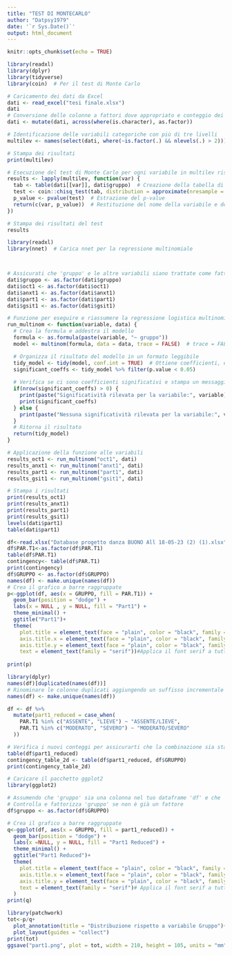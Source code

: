---
title: "TEST DI MONTECARLO"
author: "Datpsy1979"
date: '`r Sys.Date()`'
output: html_document
---

```{r setup, include=FALSE}
knitr::opts_chunk$set(echo = TRUE)
```


```{r test montecarlo}
library(readxl)
library(dplyr)
library(tidyverse)
library(coin)  # Per il test di Monte Carlo

# Caricamento dei dati da Excel
dati <- read_excel("tesi finale.xlsx")
dati
# Conversione delle colonne a fattori dove appropriato e conteggio dei livelli
dati <- mutate(dati, across(where(is.character), as.factor))

# Identificazione delle variabili categoriche con più di tre livelli
multilev <- names(select(dati, where(~is.factor(.) && nlevels(.) > 2)))

# Stampa dei risultati
print(multilev)

# Esecuzione del test di Monte Carlo per ogni variabile in multilev rispetto alla variabile 'gruppo'
results <- lapply(multilev, function(var) {
  tab <- table(dati[[var]], dati$gruppo)  # Creazione della tabella di contingenza
  test <- coin::chisq_test(tab, distribution = approximate(nresample = 10000))  # Test del chi quadrato con Monte Carlo
  p_value <- pvalue(test)  # Estrazione del p-value
  return(c(var, p_value))  # Restituzione del nome della variabile e del p-value
})

# Stampa dei risultati del test
results

```
```{r regressione multinomiale per ogni variabile}
library(readxl)
library(nnet)  # Carica nnet per la regressione multinomiale



# Assicurati che 'gruppo' e le altre variabili siano trattate come fattori
dati$gruppo <- as.factor(dati$gruppo)
dati$oct1 <- as.factor(dati$oct1)
dati$anxt1 <- as.factor(dati$anxt1)
dati$part1 <- as.factor(dati$part1)
dati$gsit1 <- as.factor(dati$gsit1)

# Funzione per eseguire e riassumere la regressione logistica multinomiale includendo i valori p
run_multinom <- function(variable, data) {
  # Crea la formula e addestra il modello
  formula <- as.formula(paste(variable, "~ gruppo"))
  model <- multinom(formula, data = data, trace = FALSE)  # trace = FALSE per evitare output iterativo

  # Organizza il risultato del modello in un formato leggibile
  tidy_model <- tidy(model, conf.int = TRUE)  # Ottiene coefficienti, errori s# Identifica i coefficienti significativi (p < 0.05)
  significant_coeffs <- tidy_model %>% filter(p.value < 0.05)
  
  # Verifica se ci sono coefficienti significativi e stampa un messaggio
  if(nrow(significant_coeffs) > 0) {
    print(paste("Significatività rilevata per la variabile:", variable))
    print(significant_coeffs)
  } else {
    print(paste("Nessuna significatività rilevata per la variabile:", variable))
  }
  # Ritorna il risultato
  return(tidy_model)
}

# Applicazione della funzione alle variabili
results_oct1 <- run_multinom("oct1", dati)
results_anxt1 <- run_multinom("anxt1", dati)
results_part1 <- run_multinom("part1", dati)
results_gsit1 <- run_multinom("gsit1", dati)

# Stampa i risultati
print(results_oct1)
print(results_anxt1)
print(results_part1)
print(results_gsit1)
levels(dati$part1)
table(dati$part1)

```


```{r grafico part1}
df<-read.xlsx("Database progetto danza BUONO All 18-05-23 (2) (1).xlsx")
df$PAR.T1<-as.factor(df$PAR.T1)
table(df$PAR.T1)
contingency<- table(df$PAR.T1)
print(contingency)
df$GRUPPO <- as.factor(df$GRUPPO)
names(df) <- make.unique(names(df))
# Crea il grafico a barre raggruppate
p<-ggplot(df, aes(x = GRUPPO, fill = PAR.T1)) + 
  geom_bar(position = "dodge") +
  labs(x = NULL , y = NULL, fill = "Part1") +
  theme_minimal() +
  ggtitle("Part1")+
  theme(
    plot.title = element_text(face = "plain", color = "black", family = "serif", size = 16),
    axis.title.x = element_text(face = "plain", color = "black", family = "serif", size = 16),
    axis.title.y = element_text(face = "plain", color = "black", family = "serif", size = 16),
    text = element_text(family = "serif"))#Applica il font serif a tutto il testo nel grafico
  
print(p)
```
```{r unione livelli part1_reduced}
library(dplyr)
names(df)[duplicated(names(df))]
# Rinominare le colonne duplicati aggiungendo un suffisso incrementale
names(df) <- make.unique(names(df))

df <- df %>%
  mutate(part1_reduced = case_when(
    PAR.T1 %in% c("ASSENTE", "LIEVE") ~ "ASSENTE/LIEVE",
    PAR.T1 %in% c("MODERATO", "SEVERO") ~ "MODERATO/SEVERO"
  ))

# Verifica i nuovi conteggi per assicurarti che la combinazione sia stata eseguita correttamente
table(df$part1_reduced)
contingency_table_2d <- table(df$part1_reduced, df$GRUPPO)
print(contingency_table_2d)
```
```{r grafico part1_reduced}
# Caricare il pacchetto ggplot2
library(ggplot2)

# Assumendo che 'gruppo' sia una colonna nel tuo dataframe 'df' e che 'part1_reduced' sia già stata creata e modificata come discusso
# Controlla e fattorizza 'gruppo' se non è già un fattore
df$gruppo <- as.factor(df$GRUPPO)

# Crea il grafico a barre raggruppate
q<-ggplot(df, aes(x = GRUPPO, fill = part1_reduced)) + 
  geom_bar(position = "dodge") +
  labs(x =NULL, y = NULL, fill = "Part1 Reduced") +
  theme_minimal() +
  ggtitle("Part1 Reduced")+
  theme(
    plot.title = element_text(face = "plain", color = "black", family = "serif", size = 16),
    axis.title.x = element_text(face = "plain", color = "black", family = "serif", size = 16),
    axis.title.y = element_text(face = "plain", color = "black", family = "serif", size = 16),
    text = element_text(family = "serif")# Applica il font serif a tutto il testo nel grafico
  )
print(q)
```

```{r patchwork}
library(patchwork)
tot<-p/q+
  plot_annotation(title = "Distribuzione rispetto a variabile Gruppo")+
  plot_layout(guides = "collect")
print(tot)
ggsave("part1.png", plot = tot, width = 210, height = 105, units = "mm", dpi = 300)
```

